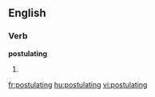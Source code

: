 
==English==

===Verb===
'''postulating'''

# {{present participle of|[[postulate]]}}

[[fr:postulating]]
[[hu:postulating]]
[[vi:postulating]]